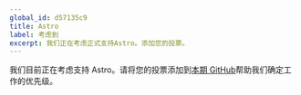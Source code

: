 ```yaml
---
global_id: d57135c9
title: Astro
label: 考虑到
excerpt: 我们正在考虑正式支持Astro。添加您的投票。
---
```


我们目前正在考虑支持 Astro。请将您的投票添加到[本期 GitHub](https://github.com/contentlayerdev/contentlayer/issues/171)帮助我们确定工作的优先级。

